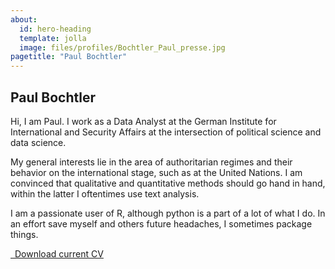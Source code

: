 ```yaml
---
about:
  id: hero-heading
  template: jolla
  image: files/profiles/Bochtler_Paul_presse.jpg
pagetitle: "Paul Bochtler"
---
```


:::{#hero-heading}

## Paul Bochtler 
Hi, I am Paul. I work as a Data Analyst at the German Institute for International and Security Affairs at the intersection of political science and data science. 

My general interests lie in the area of authoritarian regimes and their behavior on the international stage, such as at the United Nations. I am convinced that qualitative and quantitative methods should go hand in hand, within the latter I oftentimes use text analysis. 

I am a passionate user of R, although python is a part of a lot of what I do. 
In an effort save myself and others future headaches, I sometimes package things. 

:::


```{=html}
<p class="text-center">
  <a class="btn btn-primary btn-lg cv-download" href="cv/bochtler_cv.pdf" target="_blank">
    <i class="fa-solid fa-file-arrow-down"></i>&ensp;Download current CV
  </a>
</p>
```

